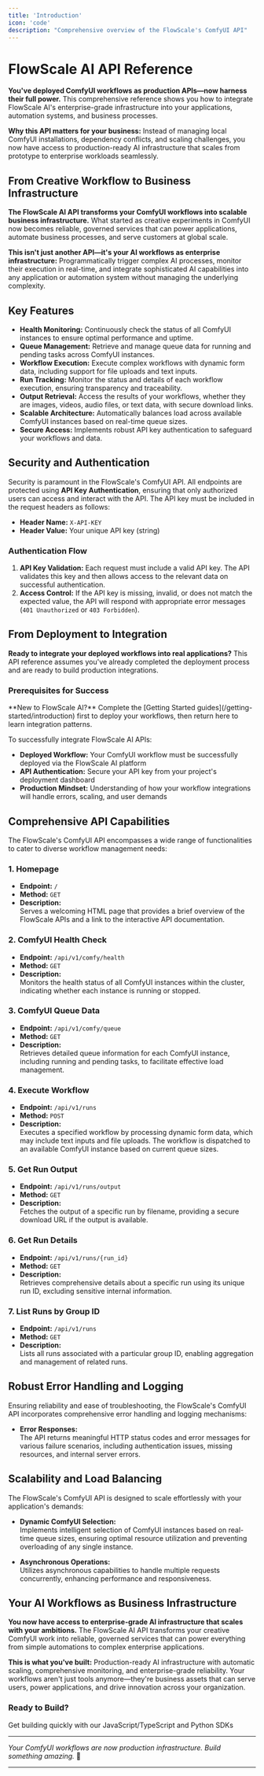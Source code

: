 ```yaml
---
title: 'Introduction'
icon: 'code'
description: "Comprehensive overview of the FlowScale's ComfyUI API"
---
```


# FlowScale AI API Reference

**You've deployed ComfyUI workflows as production APIs—now harness their full power.** This comprehensive reference shows you how to integrate FlowScale AI's enterprise-grade infrastructure into your applications, automation systems, and business processes.

**Why this API matters for your business:** Instead of managing local ComfyUI installations, dependency conflicts, and scaling challenges, you now have access to production-ready AI infrastructure that scales from prototype to enterprise workloads seamlessly.

## From Creative Workflow to Business Infrastructure

**The FlowScale AI API transforms your ComfyUI workflows into scalable business infrastructure.** What started as creative experiments in ComfyUI now becomes reliable, governed services that can power applications, automate business processes, and serve customers at global scale.

**This isn't just another API—it's your AI workflows as enterprise infrastructure:** Programmatically trigger complex AI processes, monitor their execution in real-time, and integrate sophisticated AI capabilities into any application or automation system without managing the underlying complexity.

## Key Features

- **Health Monitoring:** Continuously check the status of all ComfyUI instances to ensure optimal performance and uptime.
- **Queue Management:** Retrieve and manage queue data for running and pending tasks across ComfyUI instances.
- **Workflow Execution:** Execute complex workflows with dynamic form data, including support for file uploads and text inputs.
- **Run Tracking:** Monitor the status and details of each workflow execution, ensuring transparency and traceability.
- **Output Retrieval:** Access the results of your workflows, whether they are images, videos, audio files, or text data, with secure download links.
- **Scalable Architecture:** Automatically balances load across available ComfyUI instances based on real-time queue sizes.
- **Secure Access:** Implements robust API key authentication to safeguard your workflows and data.

## Security and Authentication

Security is paramount in the FlowScale's ComfyUI API. All endpoints are protected using **API Key Authentication**, ensuring that only authorized users can access and interact with the API. The API key must be included in the request headers as follows:

- **Header Name:** `X-API-KEY`
- **Header Value:** Your unique API key (string)

### Authentication Flow

1. **API Key Validation:** Each request must include a valid API key. The API validates this key and then allows access to the relevant data on successful authentication.
2. **Access Control:** If the API key is missing, invalid, or does not match the expected value, the API will respond with appropriate error messages (`401 Unauthorized` or `403 Forbidden`).

## From Deployment to Integration

**Ready to integrate your deployed workflows into real applications?** This API reference assumes you've already completed the deployment process and are ready to build production integrations.

### Prerequisites for Success

<Note>
**New to FlowScale AI?** Complete the [Getting Started guides](/getting-started/introduction) first to deploy your workflows, then return here to learn integration patterns.
</Note>

To successfully integrate FlowScale AI APIs:

- **Deployed Workflow:** Your ComfyUI workflow must be successfully deployed via the FlowScale AI platform
- **API Authentication:** Secure your API key from your project's deployment dashboard
- **Production Mindset:** Understanding of how your workflow integrations will handle errors, scaling, and user demands

## Comprehensive API Capabilities

The FlowScale's ComfyUI API encompasses a wide range of functionalities to cater to diverse workflow management needs:

### 1. **Homepage**

- **Endpoint:** `/`
- **Method:** `GET`
- **Description:**  
  Serves a welcoming HTML page that provides a brief overview of the FlowScale APIs and a link to the interactive API documentation.

### 2. **ComfyUI Health Check**

- **Endpoint:** `/api/v1/comfy/health`
- **Method:** `GET`
- **Description:**  
  Monitors the health status of all ComfyUI instances within the cluster, indicating whether each instance is running or stopped.

### 3. **ComfyUI Queue Data**

- **Endpoint:** `/api/v1/comfy/queue`
- **Method:** `GET`
- **Description:**  
  Retrieves detailed queue information for each ComfyUI instance, including running and pending tasks, to facilitate effective load management.

### 4. **Execute Workflow**

- **Endpoint:** `/api/v1/runs`
- **Method:** `POST`
- **Description:**  
  Executes a specified workflow by processing dynamic form data, which may include text inputs and file uploads. The workflow is dispatched to an available ComfyUI instance based on current queue sizes.

### 5. **Get Run Output**

- **Endpoint:** `/api/v1/runs/output`
- **Method:** `GET`
- **Description:**  
  Fetches the output of a specific run by filename, providing a secure download URL if the output is available.

### 6. **Get Run Details**

- **Endpoint:** `/api/v1/runs/{run_id}`
- **Method:** `GET`
- **Description:**  
  Retrieves comprehensive details about a specific run using its unique run ID, excluding sensitive internal information.

### 7. **List Runs by Group ID**

- **Endpoint:** `/api/v1/runs`
- **Method:** `GET`
- **Description:**  
  Lists all runs associated with a particular group ID, enabling aggregation and management of related runs.

## Robust Error Handling and Logging

Ensuring reliability and ease of troubleshooting, the FlowScale's ComfyUI API incorporates comprehensive error handling and logging mechanisms:

- **Error Responses:**  
  The API returns meaningful HTTP status codes and error messages for various failure scenarios, including authentication issues, missing resources, and internal server errors.


## Scalability and Load Balancing

The FlowScale's ComfyUI API is designed to scale effortlessly with your application's demands:

- **Dynamic ComfyUI Selection:**  
  Implements intelligent selection of ComfyUI instances based on real-time queue sizes, ensuring optimal resource utilization and preventing overloading of any single instance.

- **Asynchronous Operations:**  
  Utilizes asynchronous capabilities to handle multiple requests concurrently, enhancing performance and responsiveness.

## Your AI Workflows as Business Infrastructure

**You now have access to enterprise-grade AI infrastructure that scales with your ambitions.** The FlowScale AI API transforms your creative ComfyUI work into reliable, governed services that can power everything from simple automations to complex enterprise applications.

**This is what you've built:** Production-ready AI infrastructure with automatic scaling, comprehensive monitoring, and enterprise-grade reliability. Your workflows aren't just tools anymore—they're business assets that can serve users, power applications, and drive innovation across your organization.

### Ready to Build?

<CardGroup cols={2}>
  <Card
    title="Start with SDKs"
    icon="code"
    href="/deploy-api/sdk/sdk-js"
  >
    Get building quickly with our JavaScript/TypeScript and Python SDKs
  </Card>
</CardGroup>

---

*Your ComfyUI workflows are now production infrastructure. Build something amazing.* 🚀

---
